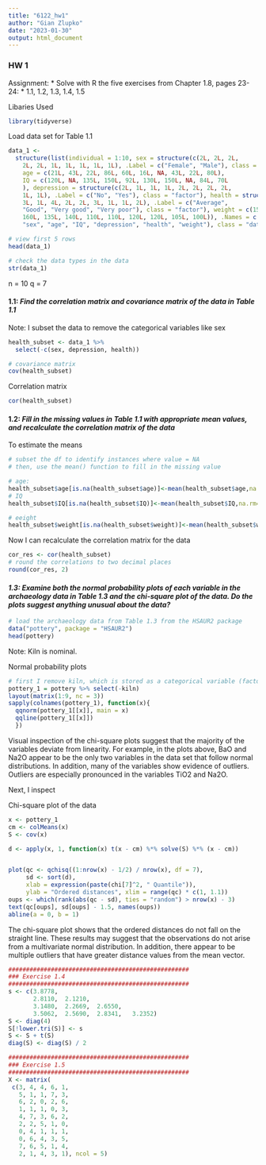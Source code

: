 ```yaml
---
title: "6122_hw1"
author: "Gian Zlupko"
date: "2023-01-30"
output: html_document
---
```

###  HW 1 

Assignment: 
* Solve with R the five exercises from Chapter 1.8, pages 23-24:
* 1.1, 1.2, 1.3, 1.4, 1.5


Libaries Used
```r
library(tidyverse) 
```



Load data set for Table 1.1
```r
data_1 <-
  structure(list(individual = 1:10, sex = structure(c(2L, 2L, 2L,
    2L, 2L, 1L, 1L, 1L, 1L, 1L), .Label = c("Female", "Male"), class = "factor"),
    age = c(21L, 43L, 22L, 86L, 60L, 16L, NA, 43L, 22L, 80L),
    IQ = c(120L, NA, 135L, 150L, 92L, 130L, 150L, NA, 84L, 70L
    ), depression = structure(c(2L, 1L, 1L, 1L, 2L, 2L, 2L, 2L,
    1L, 1L), .Label = c("No", "Yes"), class = "factor"), health = structure(c(3L,
    3L, 1L, 4L, 2L, 2L, 3L, 1L, 1L, 2L), .Label = c("Average",
    "Good", "Very good", "Very poor"), class = "factor"), weight = c(150L,
    160L, 135L, 140L, 110L, 110L, 120L, 120L, 105L, 100L)), .Names = c("individual",
    "sex", "age", "IQ", "depression", "health", "weight"), class = "data.frame", row.names = c(NA, -10L))

# view first 5 rows 
head(data_1) 

# check the data types in the data
str(data_1) 
```
 
n = 10 
q = 7 


#### 1.1: *Find the correlation matrix and covariance matrix of the data in Table 1.1*

Note: I subset the data to remove the categorical variables like sex
```r
health_subset <- data_1 %>% 
  select(-c(sex, depression, health))   

# covariance matrix
cov(health_subset) 

```

Correlation matrix 
```r
cor(health_subset) 
```


#### 1.2: *Fill in the missing values in Table 1.1 with appropriate mean values, and recalculate the correlation matrix of the data*

To estimate the means

```r
# subset the df to identify instances where value = NA
# then, use the mean() function to fill in the missing value 

# age: 
health_subset$age[is.na(health_subset$age)]<-mean(health_subset$age,na.rm=TRUE)
# IQ 
health_subset$IQ[is.na(health_subset$IQ)]<-mean(health_subset$IQ,na.rm=TRUE)

# eeight 
health_subset$weight[is.na(health_subset$weight)]<-mean(health_subset$weight,na.rm=TRUE)
```

Now I can recalculate the correlation matrix for the data 

```r
cor_res <- cor(health_subset) 
# round the correlations to two decimal places 
round(cor_res, 2)
```


#### *1.3: Examine both the normal probability plots of each variable in the archaeology data in Table 1.3 and the chi-square plot of the data. Do the plots suggest anything unusual about the data?* 

```r
# load the archaeology data from Table 1.3 from the HSAUR2 package 
data("pottery", package = "HSAUR2")
head(pottery) 
```
Note: Kiln is nominal.

Normal probability plots 
```r
# first I remove kiln, which is stored as a categorical variable (factor type) in R
pottery_1 = pottery %>% select(-kiln)
layout(matrix(1:9, nc = 3))
sapply(colnames(pottery_1), function(x){ 
  qqnorm(pottery_1[[x]], main = x)
  qqline(pottery_1[[x]])
  })
```

Visual inspection of the chi-square plots suggest that the majority of the variables deviate from linearity. For example, in the plots above, BaO and Na2O appear to be the only two variables in the data set that follow normal distributions. In addition, many of the variables show evidence of outliers. Outliers are especially pronounced in the variables TiO2 and Na2O. 

Next, I inspect 

Chi-square plot of the data 
```r
x <- pottery_1
cm <- colMeans(x)
S <- cov(x)

d <- apply(x, 1, function(x) t(x - cm) %*% solve(S) %*% (x - cm))


plot(qc <- qchisq((1:nrow(x) - 1/2) / nrow(x), df = 7), 
     sd <- sort(d),
     xlab = expression(paste(chi[7]^2, " Quantile")), 
     ylab = "Ordered distances", xlim = range(qc) * c(1, 1.1))
oups <- which(rank(abs(qc - sd), ties = "random") > nrow(x) - 3)
text(qc[oups], sd[oups] - 1.5, names(oups))
abline(a = 0, b = 1)

```
The chi-square plot shows that the ordered distances do not fall on the straight line. These results may suggest that the observations do not arise from a multivariate normal distribution. In addition, there appear to be multiple outliers that have greater distance values from the mean vector. 




```r
###################################################
### Exercise 1.4
###################################################
s <- c(3.8778,
       2.8110,  2.1210,
       3.1480,  2.2669,  2.6550,
       3.5062,  2.5690,  2.8341,   3.2352)
S <- diag(4)
S[!lower.tri(S)] <- s
S <- S + t(S)
diag(S) <- diag(S) / 2
```





```r
###################################################
### Exercise 1.5
###################################################
X <- matrix(
 c(3, 4, 4, 6, 1,
   5, 1, 1, 7, 3,
   6, 2, 0, 2, 6,
   1, 1, 1, 0, 3,
   4, 7, 3, 6, 2,
   2, 2, 5, 1, 0,
   0, 4, 1, 1, 1,
   0, 6, 4, 3, 5,
   7, 6, 5, 1, 4,
   2, 1, 4, 3, 1), ncol = 5)

```


















